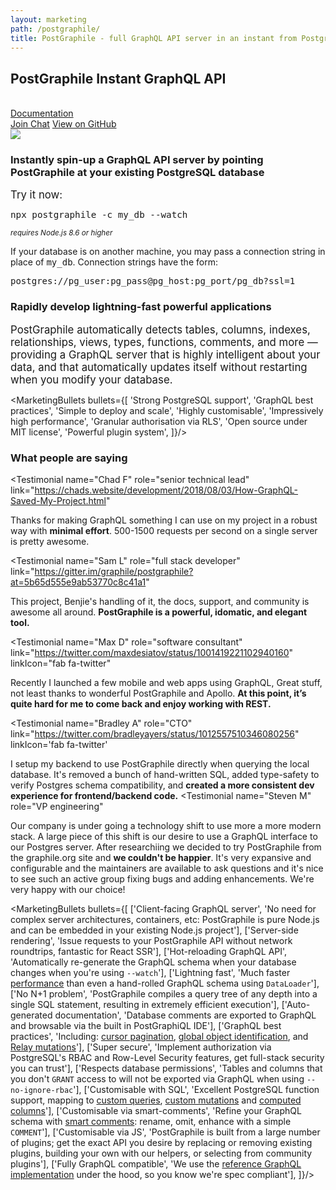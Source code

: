 ```yaml
---
layout: marketing
path: /postgraphile/
title: PostGraphile - full GraphQL API server in an instant from PostgreSQL database
---
```



<MarketingLayout blue>
<Hero bg="white">

## PostGraphile Instant GraphQL API

<br />

<div class='flex'>
<a class='button--solid-light' href='/postgraphile/introduction/'><span class='fas fa-book-open' /> Documentation <span class='fas fa-fw fa-arrow-right' /></a>
</div>
<div class='flex'>
<a class='button--solid-light' href='https://discord.gg/graphile'><span class='fab fa-discord' /> Join Chat</a>
<a class='button--solid-light' href='https://github.com/graphile/postgraphile'><span class='fas fa-star' /> View on GitHub</a>
</div>

</Hero>

<MarketingSection bg="white">

<Flex>
<Col className="center" span="8">
<img src={postgresPostgraphileGraphql} style={{maxWidth: '100%'}} />
</Col>
</Flex>

</MarketingSection>

<MarketingDivide from="white" to="dark" />

<MarketingSection bg="dark">

<Flex>
<Col span="8" offset="2" className='tc'>

### Instantly spin-up a GraphQL API server by pointing PostGraphile at your existing PostgreSQL database

</Col>
</Flex>

</MarketingSection>

<MarketingDivide from="dark" to="light" via="medium" />

<MarketingSection bg="light">

<MarketingCodebox>

<big>Try it now:</big>

<div className='mv4'>
<big><code>npx postgraphile -c my_db --watch</code></big>
</div>

<small><em>requires Node.js 8.6 or higher</em></small>

</MarketingCodebox>

<p className='f7'>
If your database is on another machine, you may pass a connection string in place of <tt>my_db</tt>. Connection strings have the form:
</p>

<p className='f7'>
<tt>postgres://pg_user:pg_pass@pg_host:pg_port/pg_db?ssl=1</tt>
</p>



</MarketingSection>

<MarketingDivide from="light" to="nodes" via="medium" down />

<MarketingSection bg="nodes">
<div style={{maxWidth: '48em', margin: 'auto'}}>

### Rapidly develop lightning-fast powerful applications

<big>PostGraphile automatically detects tables, columns, indexes, relationships,
views, types, functions, comments, and more &mdash; providing a GraphQL server that
is highly intelligent about your data, and that automatically updates itself
without restarting when you modify your database.</big>

<MarketingBullets bullets={[
'Strong PostgreSQL support',
'GraphQL best practices',
'Simple to deploy and scale',
'Highly customisable',
'Impressively high performance',
'Granular authorisation via RLS',
'Open source under MIT license',
'Powerful plugin system',
]}/>

</div>
</MarketingSection>

<MarketingDivide from="nodes" to="dark" via="medium" />

<MarketingSection bg="dark">

### What people are saying


<div class="mw9 ph3-ns flex flex-wrap justify-between">


<Testimonial
  name="Chad F"
  role="senior technical lead"
  link="https://chads.website/development/2018/08/03/How-GraphQL-Saved-My-Project.html"
>
  Thanks for making GraphQL something I can use on my project in a robust way
  with <strong>minimal effort</strong>. 500-1500 requests per second on a
  single server is pretty awesome.
</Testimonial>


<Testimonial
  name="Sam L"
  role="full stack developer"
  link="https://gitter.im/graphile/postgraphile?at=5b65d555e9ab53770c8c41a1"
>
  This project, Benjie's handling of it, the docs, support, and community is
  awesome all around. <strong>PostGraphile is a powerful, idomatic, and elegant
  tool.</strong>
</Testimonial>

<Testimonial
  name="Max D"
  role="software consultant"
  link="https://twitter.com/maxdesiatov/status/1001419221102940160"
  linkIcon="fab fa-twitter"
>
  Recently I launched a few mobile and web apps using GraphQL, Great stuff, not
  least thanks to wonderful PostGraphile and Apollo. <strong>At this point,
  it’s quite hard for me to come back and enjoy working with
  REST.</strong>
</Testimonial>

<Testimonial
  name="Bradley A"
  role="CTO"
  link="https://twitter.com/bradleyayers/status/1012557510346080256"
  linkIcon='fab fa-twitter'
>
  I setup my backend to use PostGraphile directly when querying the local
  database. It's removed a bunch of hand-written SQL, added type-safety to
  verify Postgres schema compatibility, and <strong>created a more consistent
  dev experience for frontend/backend code.</strong>
</Testimonial>
<Testimonial
  name="Steven M"
  role="VP engineering"
>
  Our company is under going a technology shift to use more a more modern
  stack. A large piece of this shift is our desire to use a GraphQL interface
  to our Postgres server. After researchiing we decided to try PostGraphile
  from the graphile.org site and <strong>we couldn't be happier</strong>.
  It's very expansive and configurable and the maintainers are available to
  ask questions and it's nice to see such an active group fixing bugs and
  adding enhancements. We're very happy with our choice!
</Testimonial>

</div>



</MarketingSection>

<MarketingDivide from="dark" to="light" down />

<MarketingSection bg="light">
<MailchimpSignup />
</MarketingSection>

<MarketingDivide from="light" to="medium" />

<MarketingSection bg="medium">


<MarketingBullets bullets={[
['Client-facing GraphQL server', 'No need for complex server architectures, containers, etc: PostGraphile is pure Node.js and can be embedded in your existing Node.js project'],
['Server-side rendering', 'Issue requests to your PostGraphile API without network roundtrips, fantastic for React SSR'],
['Hot-reloading GraphQL API', 'Automatically re-generate the GraphQL schema when your database changes when you\'re using `--watch`'],
['Lightning fast', 'Much faster [performance](/postgraphile/performance/) than even a hand-rolled GraphQL schema using `DataLoader`'],
['No N+1 problem', 'PostGraphile compiles a query tree of any depth into a single SQL statement, resulting in extremely efficient execution'],
['Auto-generated documentation', 'Database comments are exported to GraphQL and browsable via the built in PostGraphiQL IDE'],
['GraphQL best practices', 'Including: [cursor pagination](https://facebook.github.io/relay/graphql/connections.htm), [global object identification](https://facebook.github.io/relay/graphql/objectidentification.htm), and [Relay mutations](https://facebook.github.io/relay/graphql/mutations.htm)'],
['Super secure', 'Implement authorization via PostgreSQL\'s RBAC and Row-Level Security features, get full-stack security you can trust'],
['Respects database permissions', 'Tables and columns that you don\'t `GRANT` access to will not be exported via GraphQL when using `--no-ignore-rbac`'],
['Customisable with SQL', 'Excellent PostgreSQL function support, mapping to [custom queries](/postgraphile/custom-queries/), [custom mutations](/postgraphile/custom-mutations/) and [computed columns](/postgraphile/computed-columns/)'],
['Customisable via smart-comments', 'Refine your GraphQL schema with [smart comments](/postgraphile/smart-comments/): rename, omit, enhance with a simple `COMMENT`'],
['Customisable via JS', 'PostGraphile is built from a large number of plugins; get the exact API you desire by replacing or removing existing plugins, building your own with our helpers, or selecting from community plugins'],
['Fully GraphQL compatible', 'We use the [reference GraphQL implementation](http://graphql.org/graphql-js/) under the hood, so you know we\'re spec compliant'],
]}/>


</MarketingSection>
</MarketingLayout>